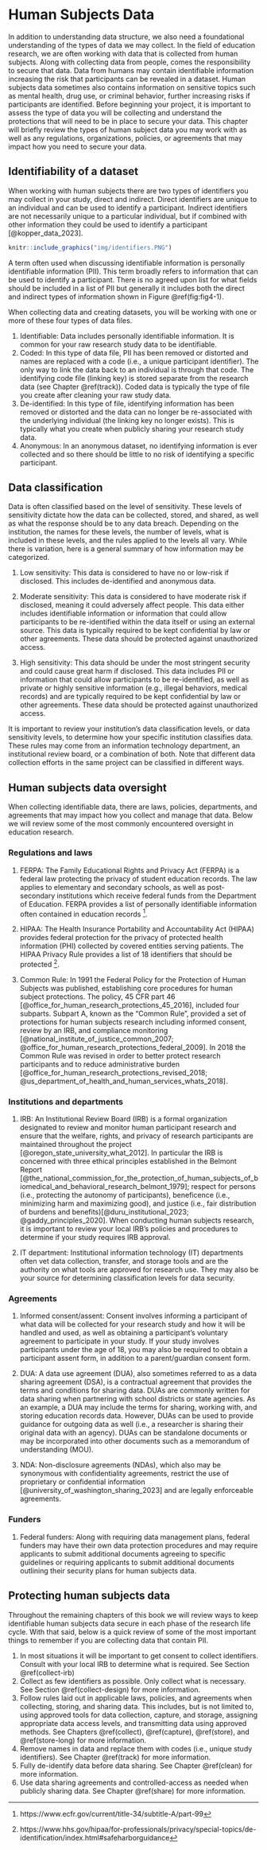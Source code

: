 # Human Subjects Data {#hsd}

In addition to understanding data structure, we also need a foundational understanding of the types of data we may collect. In the field of education research, we are often working with data that is collected from human subjects. Along with collecting data from people, comes the responsibility to secure that data. Data from humans may contain identifiable information increasing the risk that participants can be revealed in a dataset. Human subjects data sometimes also contains information on sensitive topics such as mental health, drug use, or criminal behavior, further increasing risks if participants are identified.  Before beginning your project, it is important to assess the type of data you will be collecting and understand the protections that will need to be in place to secure your data. This chapter will briefly review the types of human subject data you may work with as well as any regulations, organizations, policies, or agreements that may impact how you need to secure your data. 

## Identifiability of a dataset

When working with human subjects there are two types of identifiers you may collect in your study, direct and indirect. Direct identifiers are unique to an individual and can be used to identify a participant. Indirect identifiers are not necessarily unique to a particular individual, but if combined with other information they could be used to identify a participant [@kopper_data_2023].

```r

knitr::include_graphics("img/identifiers.PNG")

```

A term often used when discussing identifiable information is personally identifiable information (PII). This term broadly refers to information that can be used to identify a participant. There is no agreed upon list for what fields should be included in a list of PII but generally it includes both the direct and indirect types of information shown in Figure \@ref(fig:fig4-1).

When collecting data and creating datasets, you will be working with one or more of these four types of data files.

1. Identifiable: Data includes personally identifiable information. It is common for your raw research study data to be identifiable.
2. Coded: In this type of data file, PII has been removed or distorted and names are replaced with a code (i.e., a unique participant identifier). The only way to link the data back to an individual is through that code. The identifying code file (linking key) is stored separate from the research data (see Chapter \@ref(track)). Coded data is typically the type of file you create after cleaning your raw study data.
3. De-identified: In this type of file, identifying information has been removed or distorted and the data can no longer be re-associated with the underlying individual (the linking key no longer exists). This is typically what you create when publicly sharing your research study data.
4. Anonymous: In an anonymous dataset, no identifying information is ever collected and so there should be little to no risk of identifying a specific participant.

## Data classification {#hsd-dcl}

Data is often classified based on the level of sensitivity. These levels of sensitivity dictate how the data can be collected, stored, and shared, as well as what the response should be to any data breach. Depending on the institution, the names for these levels, the number of levels, what is included in these levels, and the rules applied to the levels all vary. While there is variation, here is a general summary of how information may be categorized.

1. Low sensitivity: This data is considered to have no or low-risk if disclosed. This includes de-identified and anonymous data.

2. Moderate sensitivity: This data is considered to have moderate risk if disclosed, meaning it could adversely affect people. This data either includes identifiable information or information that could allow participants to be re-identified within the data itself or using an external source. This data is typically required to be kept confidential by law or other agreements. These data should be protected against unauthorized access. 

3. High sensitivity: This data should be under the most stringent security and could cause great harm if disclosed. This data includes PII or information that could allow participants to be re-identified, as well as  private or highly sensitive information (e.g., illegal behaviors, medical records) and are typically required to be kept confidential by law or other agreements. These data should be protected against unauthorized access. 

It is important to review your institution's data classification levels, or data sensitivity levels, to determine how your specific institution classifies data. These rules may come from an information technology department, an institutional review board, or a combination of both. Note that different data collection efforts in the same project can be classified in different ways. 

## Human subjects data oversight {#hsd-oversight}

When collecting identifiable data, there are laws, policies, departments, and agreements that may impact how you collect and manage that data. Below we will review some of the most commonly encountered oversight in education research.

### Regulations and laws

1. FERPA: The Family Educational Rights and Privacy Act (FERPA) is a federal law protecting the privacy of student education records. The law applies to elementary and secondary schools, as well as post-secondary institutions which receive federal funds from the Department of Education. FERPA provides a list of personally identifiable information often contained in education records ^[https://www.ecfr.gov/current/title-34/subtitle-A/part-99]. 

2. HIPAA: The Health Insurance Portability and Accountability Act (HIPAA) provides federal protection for the privacy of protected health information (PHI) collected by covered entities serving patients. The HIPAA Privacy Rule provides a list of 18 identifiers that should be protected ^[https://www.hhs.gov/hipaa/for-professionals/privacy/special-topics/de-identification/index.html#safeharborguidance].

3. Common Rule: In 1991 the Federal Policy for the Protection of Human Subjects was published, establishing core procedures for human subject protections. The policy, 45 CFR part 46 [@office_for_human_research_protections_45_2016], included four subparts. Subpart A, known as the "Common Rule", provided a set of protections for human subjects research including informed consent, review by an IRB, and compliance monitoring [@national_institute_of_justice_common_2007; @office_for_human_research_protections_federal_2009]. In 2018 the Common Rule was revised in order to better protect research participants and to reduce administrative burden [@office_for_human_research_protections_revised_2018; @us_department_of_health_and_human_services_whats_2018]. 

### Institutions and departments

1. IRB: An Institutional Review Board (IRB) is a formal organization designated to review and monitor human participant research and ensure that the welfare, rights, and privacy of research participants are maintained throughout the project [@oregon_state_university_what_2012]. In particular the IRB is concerned with three ethical principles established in the Belmont Report [@the_national_commission_for_the_protection_of_human_subjects_of_biomedical_and_behavioral_research_belmont_1979]; respect for persons (i.e., protecting the autonomy of participants), beneficence (i.e., minimizing harm and maximizing good), and justice (i.e., fair distribution of burdens and benefits)[@duru_institutional_2023; @gaddy_principles_2020]. When conducting human subjects research, it is important to review your local IRB's policies and procedures to determine if your study requires IRB approval.

2. IT department: Institutional information technology (IT) departments often vet data collection, transfer, and storage tools and are the authority on what tools are approved for research use. They may also be your source for determining classification levels for data security.

### Agreements

1. Informed consent/assent: Consent involves informing a participant of what data will be collected for your research study and how it will be handled and used, as well as obtaining a participant's voluntary agreement to participate in your study. If your study involves participants under the age of 18, you may also be required to obtain a participant assent form, in addition to a parent/guardian consent form.

2. DUA: A data use agreement (DUA), also sometimes referred to as a data sharing agreement (DSA), is a contractual agreement that provides the terms and conditions for sharing data. DUAs are commonly written for data sharing when partnering with school districts or state agencies. As an example, a DUA may include the terms for sharing, working with, and storing education records data. However, DUAs can be used to provide guidance for outgoing data as well (i.e., a researcher is sharing their original data with an agency). DUAs can be standalone documents or may be incorporated into other documents such as a memorandum of understanding (MOU).

3. NDA: Non-disclosure agreements (NDAs), which also may be synonymous with confidentiality agreements, restrict the use of proprietary or confidential information [@university_of_washington_sharing_2023] and are legally enforceable agreements.

### Funders

1. Federal funders: Along with requiring data management plans, federal funders may have their own data protection procedures and may require applicants to submit additional documents agreeing to specific guidelines or requiring applicants to submit additional documents outlining their security plans for human subjects data.


## Protecting human subjects data

Throughout the remaining chapters of this book we will review ways to keep identifiable human subjects data secure in each phase of the research life cycle. With that said, below is a quick review of some of the most important things to remember if you are collecting data that contain PII.

1. In most situations it will be important to get consent to collect identifiers. Consult with your local IRB to determine what is required. See Section \@ref(collect-irb)
1. Collect as few identifiers as possible. Only collect what is necessary. See Section \@ref(collect-design) for more information.
1. Follow rules laid out in applicable laws, policies, and agreements when collecting, storing, and sharing data. This includes, but is not limited to, using approved tools for data collection, capture, and storage, assigning appropriate data access levels, and transmitting data using approved methods. See Chapters \@ref(collect), \@ref(capture), \@ref(store), and \@ref(store-long) for more information.
1. Remove names in data and replace them with codes (i.e., unique study identifiers). See Chapter \@ref(track) for more information.
1. Fully de-identify data before data sharing. See Chapter \@ref(clean) for more information.
1. Use data sharing agreements and controlled-access as needed when publicly sharing data. See Chapter \@ref(share) for more information.


